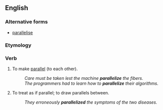 ==English==

===Alternative forms===
* [[parallelise]]

===Etymology===
{{suffix|parallel|ize|lang=en}}

===Verb===
{{en-verb|paralleliz}}

# To make [[parallel]] (to each other).
#: ''Care must be taken lest the machine '''parallelize''' the fibers.''
#: ''The programmers had to learn how to '''parallelize''' their algorithms.''
# To treat as if parallel; to draw parallels between.
#: ''They erroneously '''parallelized''' the symptoms of the two diseases.''